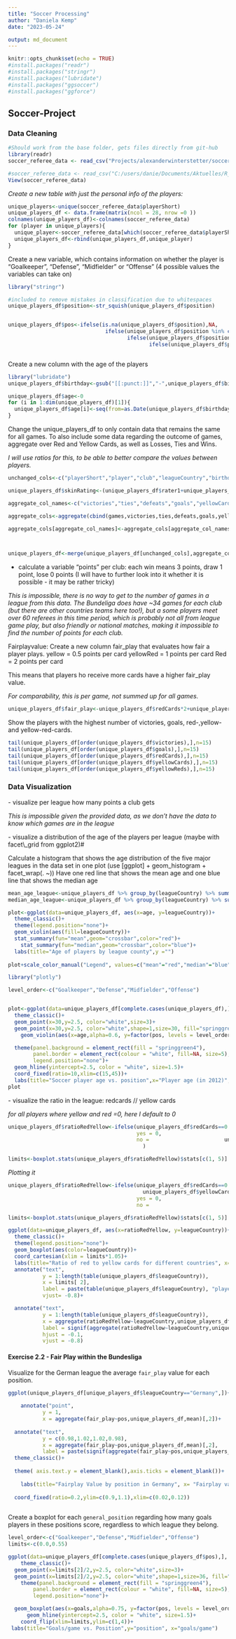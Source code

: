 ```yaml
---
title: "Soccer Processing"
author: "Daniela Kemp"
date: "2023-05-24"

output: md_document
---
```


```r
knitr::opts_chunk$set(echo = TRUE)
#install.packages("readr")
#install.packages("stringr")
#install.packages("lubridate")
#install.packages("ggsoccer")
#install.packages("ggforce")
```

## Soccer-Project

### Data Cleaning

```r
#Should work from the base folder, gets files directly from git-hub
library(readr)
soccer_referee_data <- read_csv("Projects/alexanderwinterstetter/soccer_referee_data.csv")

#soccer_referee_data <- read_csv("C:/users/danie/Documents/Aktuelles/R_Kurs/R_Kurs_Git/Projects/alexanderwinterstetter/soccer_referee_data.csv")
View(soccer_referee_data)
```

*Create a new table with just the personal info of the players:*

```r
unique_players<-unique(soccer_referee_data$playerShort)
unique_players_df <- data.frame(matrix(ncol = 28, nrow =0 ))
colnames(unique_players_df)<-colnames(soccer_referee_data)
for (player in unique_players){
  unique_player<-soccer_referee_data[which(soccer_referee_data$playerShort==player),][1,]
  unique_players_df<-rbind(unique_players_df,unique_player)
}

```

Create a new variable, which contains information on whether the player is "Goalkeeper", "Defense", "Midfielder" or "Offense" (4 possible values the variables can take on)

```r
library("stringr")

#included to remove mistakes in classification due to whitespaces
unique_players_df$position<-str_squish(unique_players_df$position)


unique_players_df$pos<-ifelse(is.na(unique_players_df$position),NA, 
                               ifelse(unique_players_df$position %in% c("Attacking Midfielder","Right Midfielder","Defensive Midfielder","Left Midfielder"), "Midfielder", 
                                      ifelse(unique_players_df$position %in% c("Right Winger","Center Forward","Left Winger"), "Offense", 
                                             ifelse(unique_players_df$position %in% c("Goalkeeper"),"Goalkeeper", "Defense"))))



```

Create a new column with the age of the players

```r
library("lubridate")
unique_players_df$birthday<-gsub("[[:punct:]]","-",unique_players_df$birthday) %>% dmy()

unique_players_df$age<-0
for (i in 1:dim(unique_players_df)[1]){
  unique_players_df$age[i]<-seq(from=as.Date(unique_players_df$birthday[i]), to=as.Date("2012/12/31"),by="year") %>% length()
}

```

Change the unique_players_df to only contain data that remains the same for all games. To also include some data regarding the outcome of games, aggregate over Red and Yellow Cards, as well as Losses, Ties and Wins.

*I will use ratios for this, to be able to better compare the values between players.*

```r
unchanged_cols<-c("playerShort","player","club","leagueCountry","birthday","height","weight","position","photoID", "pos", "age", "skinRating")

unique_players_df$skinRating<-(unique_players_df$rater1+unique_players_df$rater2)/2

aggregate_col_names<-c("victories","ties","defeats","goals","yellowCards","yellowReds","redCards" )

aggregate_cols<-aggregate(cbind(games,victories,ties,defeats,goals,yellowCards,yellowReds,redCards)  ~ playerShort, data = soccer_referee_data, sum)

aggregate_cols[aggregate_col_names]<-aggregate_cols[aggregate_col_names]/aggregate_cols$games



unique_players_df<-merge(unique_players_df[unchanged_cols],aggregate_cols, by.x="playerShort",by.y = "playerShort")

```

-   calculate a variable "points" per club: each win means 3 points, draw 1 point, lose 0 points (I will have to further look into it whether it is possible - it may be rather tricky)

*This is impossible, there is no way to get to the number of games in a league from this data. The Bundeliga does have \~34 games for each club (but there are other countries teams here too!), but a some players meet over 60 referees in this time period, which is probably not all from league game play, but also friendly or national matches, making it impossible to find the number of points for each club.*

Fairplayvalue: Create a new column fair_play that evaluates how fair a player plays. yellow = 0.5 points per card yellowRed = 1 points per card Red = 2 points per card

This means that players ho receive more cards have a higher fair_play value.

*For comparability, this is per game, not summed up for all games.*

```r
unique_players_df$fair_play<-unique_players_df$redCards*2+unique_players_df$yellowCards*0.5+unique_players_df$yellowReds
```

Show the players with the highest number of victories, goals, red-,yellow- and yellow-red-cards.

```r
tail(unique_players_df[order(unique_players_df$victories),],n=15)
tail(unique_players_df[order(unique_players_df$goals),],n=15)
tail(unique_players_df[order(unique_players_df$redCards),],n=15)
tail(unique_players_df[order(unique_players_df$yellowCards),],n=15)
tail(unique_players_df[order(unique_players_df$yellowReds),],n=15)
```

### Data Visualization

\- visualize per league how many points a club gets

*This is impossible given the provided data, as we don't have the data to know which games are in the league*

\- visualize a distribution of the age of the players per league (maybe with facet\\\_grid from ggplot2)\#

Calculate a histogram that shows the age distribution of the five major leagues in the data set in one plot (use [ggplot] + geom_histogram + facet_wrap(. \~)) Have one red line that shows the mean age and one blue line that shows the median age

```r
mean_age_league<-unique_players_df %>% group_by(leagueCountry) %>% summarise(mean_age=mean(age))
median_age_league<-unique_players_df %>% group_by(leagueCountry) %>% summarise(median_age=median(age))

plot<-ggplot(data=unique_players_df, aes(x=age, y=leagueCountry))+
  theme_classic()+
  theme(legend.position="none")+
  geom_violin(aes(fill=leagueCountry))+
  stat_summary(fun="mean",geom="crossbar",color="red")+
    stat_summary(fun="median",geom="crossbar",color="blue")+
  labs(title="Age of players by league county",y ="")
  
plot+scale_color_manual("Legend", values=c("mean"="red","median"="blue"))

```

```r
library("plotly")

level_order<-c("Goalkeeper","Defense","Midfielder","Offense")


plot<-ggplot(data=unique_players_df[complete.cases(unique_players_df),] )+
  theme_classic()+
  geom_point(x=30,y=2.5, color="white",size=3)+
  geom_point(x=30,y=2.5, color="white",shape=1,size=30, fill="springgreen4", stroke=3)+
    geom_violin(aes(x=age,alpha=0.6, y=factor(pos, levels = level_order), col=pos, fill=pos))+

  theme(panel.background = element_rect(fill = "springgreen4"),
        panel.border = element_rect(colour = "white", fill=NA, size=5),
        legend.position="none")+
  geom_hline(yintercept=2.5, color = "white", size=1.5)+
  coord_fixed(ratio=10,xlim=c(15,45))+
  labs(title="Soccer player age vs. position",x="Player age (in 2012)", y="Player position")
plot  
```

\- visualize the ratio in the league: redcards // yellow cards

*for all players where yellow and red =0, here I default to 0*

```r
unique_players_df$ratioRedYellow<-ifelse(unique_players_df$redCards==0|                                    unique_players_df$yellowCards==0, 
                                         yes = 0, 
                                         no =                        unique_players_df$redCards/unique_players_df$yellowCards
                                           )

limits<-boxplot.stats(unique_players_df$ratioRedYellow)$stats[c(1, 5)]
```

*Plotting it*

```r
unique_players_df$ratioRedYellow<-ifelse(unique_players_df$redCards==0|
                                           unique_players_df$yellowCards==0, 
                                         yes = 0, 
                                         no =                          unique_players_df$redCards/unique_players_df$yellowCards)

limits<-boxplot.stats(unique_players_df$ratioRedYellow)$stats[c(1, 5)]

ggplot(data=unique_players_df, aes(x=ratioRedYellow, y=leagueCountry))+
  theme_classic()+
  theme(legend.position="none")+
  geom_boxplot(aes(color=leagueCountry))+
  coord_cartesian(xlim = limits*1.05)+
  labs(title="Ratio of red to yellow cards for different countries", x= "Red cards/yellow cards",y="")+
  annotate("text",
           y = 1:length(table(unique_players_df$leagueCountry)),
           x = limits[ 2],
           label = paste(table(unique_players_df$leagueCountry), "players"),
           vjust= -0.8)+

  annotate("text",
           y = 1:length(table(unique_players_df$leagueCountry)),
           x = aggregate(ratioRedYellow~leagueCountry,unique_players_df,median)[,2],
           label = signif(aggregate(ratioRedYellow~leagueCountry,unique_players_df,median)[,2],digits=3),
           hjust = -0.1,
           vjust = -0.8)

```

#### Exercise 2.2 - Fair Play within the Bundesliga

Visualize for the German league the average `fair_play` value for each position.

```r
ggplot(unique_players_df[unique_players_df$leagueCountry=="Germany",])+
  
    annotate("point",
           y = 1,
           x = aggregate(fair_play~pos,unique_players_df,mean)[,2])+
  
  annotate("text",
           y = c(0.98,1.02,1.02,0.98),
           x = aggregate(fair_play~pos,unique_players_df,mean)[,2],
           label = paste(signif(aggregate(fair_play~pos,unique_players_df,mean)[,2],digits=3),unique(unique_players_df$pos[complete.cases(unique_players_df$pos)])))+
  theme_classic()+
  
  theme( axis.text.y = element_blank(),axis.ticks = element_blank())+
  
    labs(title="Fairplay Value by position in Germany", x= "Fairplay value",y="")+
  
  coord_fixed(ratio=0.2,ylim=c(0.9,1.1),xlim=c(0.02,0.12))
  
```

Create a boxplot for each `general_position` regarding how many goals players in these positions score, regardless to which league they belong.

```r
level_order<-c("Goalkeeper","Defense","Midfielder","Offense")
limits<-c(0.0,0.55)

ggplot(data=unique_players_df[complete.cases(unique_players_df$pos),], aes(x=goals,y=pos, color=pos))+
    theme_classic()+
  geom_point(x=limits[2]/2,y=2.5, color="white",size=3)+
  geom_point(x=limits[2]/2,y=2.5, color="white",shape=1,size=36, fill="springgreen4", stroke=3)+
    theme(panel.background = element_rect(fill = "springgreen4"),
        panel.border = element_rect(colour = "white", fill=NA, size=5),
        legend.position="none")+

  geom_boxplot(aes(x=goals,alpha=0.75, y=factor(pos, levels = level_order), col=pos, fill=pos))+
      geom_hline(yintercept=2.5, color = "white", size=1.5)+
    coord_flip(xlim=limits,ylim=c(1,4))+
 labs(title="Goals/game vs. Position",y="position", x="goals/game")
```
